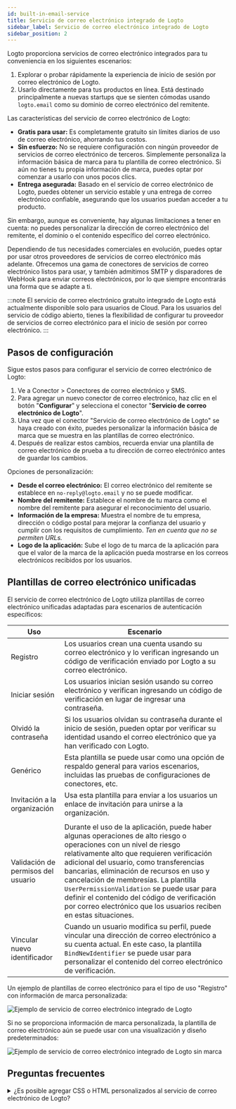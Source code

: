 ```yaml
---
id: built-in-email-service
title: Servicio de correo electrónico integrado de Logto
sidebar_label: Servicio de correo electrónico integrado de Logto
sidebar_position: 2
---
```


Logto proporciona servicios de correo electrónico integrados para tu conveniencia en los siguientes escenarios:

1. Explorar o probar rápidamente la experiencia de inicio de sesión por correo electrónico de Logto.
2. Usarlo directamente para tus productos en línea. Está destinado principalmente a nuevas startups que se sienten cómodas usando `logto.email` como su dominio de correo electrónico del remitente.

Las características del servicio de correo electrónico de Logto:

- **Gratis para usar:** Es completamente gratuito sin límites diarios de uso de correo electrónico, ahorrando tus costos.
- **Sin esfuerzo:** No se requiere configuración con ningún proveedor de servicios de correo electrónico de terceros. Simplemente personaliza la información básica de marca para tu plantilla de correo electrónico. Si aún no tienes tu propia información de marca, puedes optar por comenzar a usarlo con unos pocos clics.
- **Entrega asegurada:** Basado en el servicio de correo electrónico de Logto, puedes obtener un servicio estable y una entrega de correo electrónico confiable, asegurando que los usuarios puedan acceder a tu producto.

Sin embargo, aunque es conveniente, hay algunas limitaciones a tener en cuenta: no puedes personalizar la dirección de correo electrónico del remitente, el dominio o el contenido específico del correo electrónico.

Dependiendo de tus necesidades comerciales en evolución, puedes optar por usar otros proveedores de servicios de correo electrónico más adelante. Ofrecemos una gama de conectores de servicios de correo electrónico listos para usar, y también admitimos SMTP y disparadores de WebHook para enviar correos electrónicos, por lo que siempre encontrarás una forma que se adapte a ti.

:::note
El servicio de correo electrónico gratuito integrado de Logto está actualmente disponible solo para usuarios de Cloud. Para los usuarios del servicio de código abierto, tienes la flexibilidad de configurar tu proveedor de servicios de correo electrónico para el inicio de sesión por correo electrónico.
:::

## Pasos de configuración

Sigue estos pasos para configurar el servicio de correo electrónico de Logto:

1. Ve a <CloudLink to="/connectors/passwordless">Conector > Conectores de correo electrónico y SMS</CloudLink>.
2. Para agregar un nuevo conector de correo electrónico, haz clic en el botón "**Configurar**" y selecciona el conector "**Servicio de correo electrónico de Logto**".
3. Una vez que el conector "Servicio de correo electrónico de Logto" se haya creado con éxito, puedes personalizar la información básica de marca que se muestra en las plantillas de correo electrónico.
4. Después de realizar estos cambios, recuerda enviar una plantilla de correo electrónico de prueba a tu dirección de correo electrónico antes de guardar los cambios.

Opciones de personalización:

- **Desde el correo electrónico:** El correo electrónico del remitente se establece en `no-reply@logto.email` y no se puede modificar.
- **Nombre del remitente:** Establece el nombre de tu marca como el nombre del remitente para asegurar el reconocimiento del usuario.
- **Información de la empresa:** Muestra el nombre de tu empresa, dirección o código postal para mejorar la confianza del usuario y cumplir con los requisitos de cumplimiento. _Ten en cuenta que no se permiten URLs._
- **Logo de la aplicación:** Sube el logo de tu marca de la aplicación para que el valor de la marca de la aplicación pueda mostrarse en los correos electrónicos recibidos por los usuarios.

## Plantillas de correo electrónico unificadas

El servicio de correo electrónico de Logto utiliza plantillas de correo electrónico unificadas adaptadas para escenarios de autenticación específicos:

| Uso                                | Escenario                                                                                                                                                                                                                                                                                                                                                                                                                                                             |
| ---------------------------------- | --------------------------------------------------------------------------------------------------------------------------------------------------------------------------------------------------------------------------------------------------------------------------------------------------------------------------------------------------------------------------------------------------------------------------------------------------------------------- |
| Registro                           | Los usuarios crean una cuenta usando su correo electrónico y lo verifican ingresando un código de verificación enviado por Logto a su correo electrónico.                                                                                                                                                                                                                                                                                                             |
| Iniciar sesión                     | Los usuarios inician sesión usando su correo electrónico y verifican ingresando un código de verificación en lugar de ingresar una contraseña.                                                                                                                                                                                                                                                                                                                        |
| Olvidó la contraseña               | Si los usuarios olvidan su contraseña durante el inicio de sesión, pueden optar por verificar su identidad usando el correo electrónico que ya han verificado con Logto.                                                                                                                                                                                                                                                                                              |
| Genérico                           | Esta plantilla se puede usar como una opción de respaldo general para varios escenarios, incluidas las pruebas de configuraciones de conectores, etc.                                                                                                                                                                                                                                                                                                                 |
| Invitación a la organización       | Usa esta plantilla para enviar a los usuarios un enlace de invitación para unirse a la organización.                                                                                                                                                                                                                                                                                                                                                                  |
|                                    |                                                                                                                                                                                                                                                                                                                                                                                                                                                                       |
| Validación de permisos del usuario | Durante el uso de la aplicación, puede haber algunas operaciones de alto riesgo o operaciones con un nivel de riesgo relativamente alto que requieren verificación adicional del usuario, como transferencias bancarias, eliminación de recursos en uso y cancelación de membresías. La plantilla `UserPermissionValidation` se puede usar para definir el contenido del código de verificación por correo electrónico que los usuarios reciben en estas situaciones. |
| Vincular nuevo identificador       | Cuando un usuario modifica su perfil, puede vincular una dirección de correo electrónico a su cuenta actual. En este caso, la plantilla `BindNewIdentifier` se puede usar para personalizar el contenido del correo electrónico de verificación.                                                                                                                                                                                                                      |

Un ejemplo de plantillas de correo electrónico para el tipo de uso "Registro" con información de marca personalizada:

![Ejemplo de servicio de correo electrónico integrado de Logto](../assets/logto-email-service-template-sample.png)

Si no se proporciona información de marca personalizada, la plantilla de correo electrónico aún se puede usar con una visualización y diseño predeterminados:

![Ejemplo de servicio de correo electrónico integrado de Logto sin marca](../assets/logto-email-service-template-sample-without-branding.png)

## Preguntas frecuentes

<details>
<summary>¿Es posible agregar CSS o HTML personalizados al servicio de correo electrónico de Logto?</summary>

El servicio de correo electrónico integrado de Logto no admite CSS o HTML personalizados. Solo puedes modificar elementos genéricos de marca. Esta restricción está en su lugar para mantener la estabilidad del servicio de correo electrónico integrado, ya que todos los inquilinos comparten la misma dirección IP y dirección del remitente. Para más detalles, consulta "[Factores para mejorar la entrega de correos electrónicos](https://blog.logto.io/verification-email-delivery#factors-to-improve-email-delivery)".

Para personalizar las plantillas de correo electrónico, recomendamos usar otro conector de correo electrónico, como AWS Direct Mail, SendGrid, Mailgun, Postmark o SMTP.

</details>
